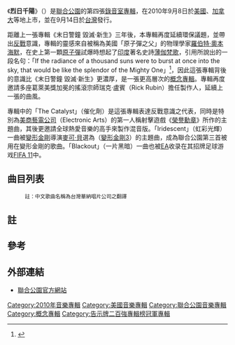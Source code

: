 {{veil|time=2019-06-06}}
{{noteTA
|1=zh-hans:林肯公园;zh-hk:聯合公園;zh-sg:联合公园;zh-tw:聯合公園;
|2=zh-hans:乐队;zh-hk:樂團;zh-sg:联合公园;zh-tw:樂團;
}}
{{Infobox Album
| Name = 烈日千陽
| Original_name = '''''A Thousand Suns'''''
| Type = 專輯
| Artist = 聯合公園
| Cover = A_Thousand_Suns.jpg
| Released = （加拿大）2010年9月8日、<br/>（美國）2010年9月8日、<br/>（台湾）2010年9月14日
| Recorded    = 2008年－2010年8月於[[加州|加州]][[洛杉磯|洛杉磯]]的 The Mansion 錄音室
| Genre       = [[另類搖滾|另類搖滾]]<br>[[電子搖滾|電子搖滾]]<br>[[饒舌搖滾|饒舌搖滾]]
| Length      = 47分56秒
| Label       = [[華納兄弟唱片公司|華納兄弟唱片公司]]<br>[[Machine_Shop_Recordings|Machine Shop Recordings]]
| Producer    = 瑞克·盧賓<br />[[麥克·篠田|麥克·篠田]]
| Reviews     = 
| Last album  = [[末日警鐘_毀滅·新生|末日警鐘 毀滅·新生]]<br/>（2007）
| This album  = 烈日千陽<br/>（2010）
| Next album =  [[生命_進化_原點|生命 進化 原點]]<br/>（2012）
| Misc = 
}}

《'''烈日千陽'''》（{{lang|en|A Thousand Suns}}）是[[聯合公園|聯合公園]]的第四張[[錄音室專輯|錄音室專輯]]，在2010年9月8日於[[美國|美國]]、[[加拿大|加拿大]]等地上市，並在9月14日於[[台灣|台灣]]發行。

距離上一張專輯《末日警鐘 毀滅·新生》三年後，本專輯再度延續環保議題，並帶出[[反戰|反戰]]意識，專輯的靈感來自被稱為美國「原子彈之父」的物理學家[[羅伯特·奧本海默|羅伯特·奧本海默]]，在史上第一顆[[原子彈|原子彈]]試爆時想起了[[印度|印度]]著名史詩[[薄伽梵歌|薄伽梵歌]]，引用所說出的一段名句：「If the radiance of a thousand suns were to burst at once into the sky, that would be like the splendor of the Mighty One」<ref>{{cite web |url=http://www.mtv.com.au/news/d6502690-linkin-park-premiere-the-catalyst/ |title=LINKIN PARK PREMIERE 'THE CATALYST' ON MTV! |publisher=MTV |date=2013-06-07 |accessdate=2013-06-07 |archive-date=2012-05-02 |archive-url=https://www.webcitation.org/67LbvvGng?url=http://www.mtv.com.au/news/d6502690-linkin-park-premiere-the-catalyst/ |dead-url=yes }}</ref>，因此這張專輯背後的意識比《末日警鐘 毀滅·新生》更濃厚，是一張更高層次的[[概念專輯|概念專輯]]。專輯再度邀請多座葛萊美獎加冕的搖滾宗師瑞克·盧賓（Rick Rubin）擔任製作人，延續上一張的曲風。

專輯中的「The Catalyst」（催化劑）是這張專輯表達反戰意識之代表，同時是特別為[[艺电|美商藝電公司]]（Electronic Arts）的第一人稱射擊遊戲《[[榮譽勳章|榮譽勳章]]》所作的主題曲，其後更邀請全球熱愛音樂的高手來製作混音版。「Iridescent」（虹彩光輝）一曲被[[變形金剛|變形金剛]]導演[[麥可·貝|麥可·貝]]選為（[[變形金剛3|變形金剛3]]）的主題曲，成為聯合公園第三首被用在變形金剛的歌曲。「Blackout」（一片黑暗）一曲也被[[EA|EA]]收录在其招牌足球游戏[[FIFA_11|FIFA 11]]中。

== 曲目列表 ==
{{Track listing
| all_writing = [[Linkin_Park|Linkin Park]]
| title1          = The Requiem（安魂曲）
| length1         = 2:01
| title2          = The Radiance（奇光異彩）
| note2           = 收錄[[羅伯特·奧本海默|羅伯特·奧本海默]]的演說片段<ref group="註">"We knew the world would not be the same. A few people laughed, a few people cried, most people were silent. I remembered the line from the Hindu scripture, the Bhagavad-Gita; Vishnu is trying to persuade the Prince that he should do his duty and, to impress him, takes on his multi-armed form and says, Now I am become Death, the destroyer of worlds. I suppose we all thought that, one way or another.（參見[[:wikiquote:en:Robert_Oppenheimer|維基文庫]]{{en}}）"</ref>
| length2         = 0:57
| title3          = Burning In The Skies（在天空中燃燒）
| length3         = 4:13
| title4          = Empty Spaces（空洞）
| length4         = 0:18
| title5          = When They Come For Me（衝著我來）
| length5         = 4:53
| title6          = Robot Boy（機器人男孩）
| length6         = 4:29
| title7          = Jornada Del Muerto（死亡旅程）
| length7         = 1:34
| title8          = Waiting For The End（等待終幕）
| length8         = 3:51
| title9          = Blackout（一片黑暗）
| length9         = 4:39
| title10         = Wretches And Kings（惡棍與國王）
| note10          = 收錄{{le|馬里奧·薩維奧|Mario Savio}}的演說片段<ref group="註">"There is a time when the operation of the machine becomes so odious, makes you so sick at heart, that you can't take part. You can't even passively take part! And you've got to put your bodies upon the gears and upon the wheels, upon the levers, upon all the apparatus, and you've got to make it stop! And you've got to indicate to the people who run it, to the people who own it — that unless you're free, the machine will be prevented from working at all!"（參見[[:wikiquote:en:Mario_Savio|維基文庫]]{{en}}）</ref>
| length10        = 4:10
| title11         = Wisdom, Justice, and Love（智慧、正義和愛）
| note11          = 收錄[[馬丁·路德·金恩|馬丁·路德·金恩]]的演說片段<ref group="註">"I come to this magnificent house of worship tonight because my conscience leaves me no other choice. A true revolution of values will lay hands on the world order and say of war: 'This way of settling differences is not just.' This business of burning human beings with napalm, of filling our nation's homes with orphans and widows, of injecting poisonous drugs of hate into veins of people normally humane, of sending men home from dark and bloody battlefields physically handicapped and psychologically deranged, cannot be reconciled with wisdom, justice and love."（{{le|越南之後：打破沉默的時刻|Beyond Vietnam: A Time to Break Silence}} - 1967.04.04）</ref>
| length11        = 1:38
| title12         = Iridescent（虹彩光輝）
| length12        = 4:56
| title13         = Fallout（原子塵埃）
| length13        = 1:23
| title14         = The Catalyst（催化劑）
| length14        = 5:42
| title15         = The Messenger（信差）
| length15        = 3:01
}}
:<small>註：中文歌曲名稱為台灣華納唱片公司之翻譯</small>

{{Track listing
| headline        = Best Buy, Napster and HMV Edition bonus track
| collapsed       = yes
| total_length    =
| title16         = The Catalyst
| note16          = NoBraiN remix
| length16        = 4:22
}}
{{Track listing
| headline        = iTunes Edition bonus tracks
| collapsed       = yes
| total_length    =
| title16         = The Catalyst
| note16          = music video, iTunes Deluxe Edition only
| length16        = 4:42
| title17         = Blackbirds
| note17          = from the ''8-Bit Rebellion!'' App
| length17        = 3:21
}}
{{Track listing
| headline        = Japanese Edition bonus track
| collapsed       = yes
| total_length    =
| title16         = [[New_Divide|New Divide]]
| note16          = live at Terra Vibe Park, Athens, Greece, July 21, 2009
| length16        = 4:54
}}
{{Track listing
| headline        = Special Edition bonus DVD
| collapsed       = yes
| total_length    =
| title1          = Meeting of A Thousand Suns
| note1           = making of the album documentary
| length1         = 29:46
}}
{{Track listing
| headline        = iTunes UK Special Edition bonus tracks<ref>{{cite web |url=http://www.linkinpark.com/profiles/blogs/special-version-of-ats |title=Special version of ATS released in UK |publisher=Linkin Park |date=December 20, 2010 |accessdate=December 23, 2010 |deadurl=yes |archiveurl=https://www.webcitation.org/67LcS0VpZ?url=http://www.linkinpark.com/profiles/blogs/special-version-of-ats |archivedate=2012年5月2日 }}</ref>
| collapsed       = yes
| total_length    =
| title16         = New Divide
| note16          = live in Madrid
| length16        =
| title17         = Waiting for the End
| note17          = live in Madrid
| length17        =
| title18         = [[Breaking_the_Habit|Breaking the Habit]]
| note18          = live in Madrid
| length18        =
| title19         = The Catalyst
| note19          = live in Madrid
| length19        =
| title20         = [[In_the_End|In the End]]
| note20          = live in Madrid
| length20        =
| title21         = [[What_I've_Done|What I've Done]]
| note21          = live in Madrid
| length21        =
}}
{{Track listing
| headline        = A Thousand Suns +: Live in Madrid<ref name=atsplus>{{cite web |url=http://www.linkinpark.com/profiles/blogs/a-thousand-suns-91 |title=A THOUSAND SUNS + |author=Shinoda, Mike |date=5 March 2011 |work=Shinoda, Mike |publisher=linkinpark.com |accessdate=1 August 2011 |deadurl=yes |archiveurl=https://www.webcitation.org/67Lc85zPc?url=http://www.linkinpark.com/profiles/blogs/a-thousand-suns-91 |archivedate=2012年5月2日 }}</ref>
| collapsed       = yes
| total_length    =
| title1         = The Requiem
| note1          = 
| length1        = 1:38
| title2         = Wretches and Kings
| note2          = 
| length2        = 4:25
| title3         = [[Papercut_(song)|Papercut]]
| note3          = 
| length3        = 3:18
| title4         = [[New_Divide|New Divide]]
| note4          = 
| length4        = 4:31
| title5         = [[Faint_(song)|Faint]]
| note5          = 
| length5        = 4:08
| title6         = Empty Spaces/When They Come for Me
| note6          = 
| length6        = 5:31
| title7         = Waiting for the End
| note7          = 
| length7        = 3:53
| title8         = Iridescent
| note8          = 
| length8        = 5:02
| title9         = [[Numb_(Linkin_Park_song)|Numb]]
| note9          = 
| length9        = 3:11
| title10        = The Radiance
| note10         = piano version; contains excerpts from "The Catalyst"
| length10       = 1:50
| title11        = [[Breaking_the_Habit|Breaking the Habit]]
| note11         = 
| length11       = 3:59
| title12        = [[Shadow_of_the_Day|Shadow of the Day]]
| note12         = 
| length12       = 5:15
| title13        = Fallout
| note13         = 
| length13       = 1:25
| title14        = The Catalyst
| note14         = 
| length14       = 6:10
| title15        = The Messenger
| note15         = 
| length15       = 3:41
| title16        = [[In_the_End|In the End]]
| note16         = 
| length16       = 3:29
| title17        = [[What_I've_Done|What I've Done]]
| note17         = 
| length17       = 3:32
| title18        = [[Bleed_It_Out|Bleed It Out]]/A Place for My Head
| note18         = 
| length18       = 5:06
}}

{{多圖
| footer    = 《烈日千陽》中引用了[[羅伯特·奧本海默|羅伯特·奧本海默]]（左）、{{le|馬里奧·薩維奧|Mario Savio}}（中）以及[[馬丁·路德·金恩|馬丁·路德·金恩]]（右）的知名演說。
| align     = right
| image1    = JROppenheimer-LosAlamos.jpg
| width1    = 130
| alt1      = a portrait of J. Robert Oppenheimer
| image2    = MarioSavio.JPG
| width2    = 118
| alt2      = Mario Savio at a rally at Sproul Hall, Berekley California, 1966
| image3    = Martin Luther King Jr NYWTS.jpg
| width3    = 146
| alt3      = A picture of Martin Luther King, Jr.
}}

==註==
<references group="註" />
==參考==
{{reflist}}

== 外部連結 ==
* {{En}}[http://www.linkinpark.com/ 聯合公園官方網站] {{Wayback|url=http://www.linkinpark.com/ |date=20110224131957 }}

{{Linkin Park}}
{{DEFAULTSORT:A Thousand Suns}}
[[Category:2010年音樂專輯|Category:2010年音樂專輯]]
[[Category:美國音樂專輯|Category:美國音樂專輯]]
[[Category:聯合公園音樂專輯|Category:聯合公園音樂專輯]]
[[Category:概念專輯|Category:概念專輯]]
[[Category:告示牌二百強專輯榜冠軍專輯|Category:告示牌二百強專輯榜冠軍專輯]]